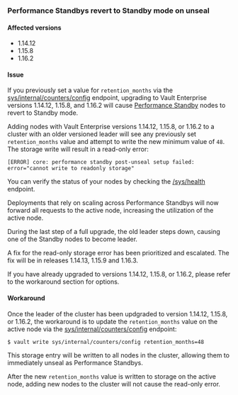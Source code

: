 ### Performance Standbys revert to Standby mode on unseal

#### Affected versions

- 1.14.12
- 1.15.8
- 1.16.2

#### Issue

If you previously set a value for `retention_months` via the
[sys/internal/counters/config](/vault/api-docs/system/internal-counters#update-the-client-count-configuration)
endpoint, upgrading to Vault Enterprise versions 1.14.12, 1.15.8, and 1.16.2
will cause [Performance Standby](/vault/docs/enterprise/performance-standby)
nodes to revert to Standby mode.

Adding nodes with Vault Enterprise versions 1.14.12, 1.15.8, or 1.16.2 to a
cluster with an older versioned leader will see any previously set
`retention_months` value and attempt to write the new minimum value of `48`. The
storage write will result in a read-only error:

```
[ERROR] core: performance standby post-unseal setup failed: error="cannot write to readonly storage"
```

You can verify the status of your nodes by checking the
[/sys/health](/vault/api-docs/system/health) endpoint.

Deployments that rely on scaling across Performance Standbys will now forward
all requests to the active node, increasing the utilization of the active node.

<Note title="Post-upgrade cluster membership">
During the last step of a full upgrade, the old leader steps down, causing one
of the Standby nodes to become leader.
</Note>

A fix for the read-only storage error has been prioritized and escalated. The
fix will be in releases 1.14.13, 1.15.9 and 1.16.3.

<Warning title="Important">
If you have already upgraded to versions 1.14.12, 1.15.8, or 1.16.2, please
refer to the workaround section for options.
</Warning>

#### Workaround

Once the leader of the cluster has been updgraded to version 1.14.12, 1.15.8, or
1.16.2, the workaround is to update the `retention_months` value on the active
node via the
[sys/internal/counters/config](/vault/api-docs/system/internal-counters#update-the-client-count-configuration)
endpoint:

```shell
$ vault write sys/internal/counters/config retention_months=48
```

This storage entry will be written to all nodes in the cluster, allowing them to
immediately unseal as Performance Standbys.

After the new `retention_months` value is written to storage on the active node,
adding new nodes to the cluster will not cause the read-only error.
